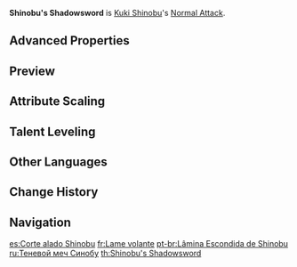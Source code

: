 {{Talent Infobox
|image         = Talent Shinobu's Shadowsword.png
|character     = Kuki Shinobu
|type          = Normal Attack
|info          = '''Normal Attack'''<br />Performs up to 4 rapid strikes.<br /><br />'''Charged Attack'''<br />Consumes a certain amount of Stamina to unleash 2 rapid sword strikes.<br /><br />'''Plunging Attack'''<br />Plunges from mid-air to strike the ground below, damaging opponents along the path and dealing AoE DMG upon impact.
|hit1          = 48.8 - 96.4%
|hit2          = 44.6 - 94.3%
|hit3          = 59.3 - 125.6%
|hit4          = 76.1 - 161.1%
|charged       = 55.6+66.8 - 117.7+141.3%
|chargedStamina= 20
|plunge        = 63.9 - 135.3%
|plungeLow     = 127.8 - 270.5%
|plungeHigh    = 159.7 - 337.9%
|scale_att1    = ATK
}}
'''Shinobu's Shadowsword''' is [[Kuki Shinobu]]'s [[Normal Attack]].

==Advanced Properties==
{{Advanced Properties
|title   = Normal Attack 1-Hit
|gu      = 1U
|icdtag  = Normal Attack
|icdtype = 2.5s/3 Hits
|poise   = 51.03
|impulse = 3

|title2   = Normal Attack 2-Hit
|gu2      = 1U
|icdtag2  = Normal Attack
|icdtype2 = 2.5s/3 Hits
|poise2   = 46.62
|impulse2 = 3

|title3   = Normal Attack 3-Hit
|gu3      = 1U
|icdtag3  = Normal Attack
|icdtype3 = 2.5s/3 Hits
|poise3   = 62.1
|impulse3 = 3

|title4   = Normal Attack 4-Hit
|gu4      = 1U
|icdtag4  = Normal Attack
|icdtype4 = 2.5s/3 Hits
|poise4   = 79.65
|impulse4 = 5

|title5   = Charged Attack 1-Hit
|gu5      = 1U
|icdtag5  = Normal Attack
|icdtype5 = 2.5s/3 Hits
|poise5   = 60
|impulse5 = 2

|title6   = Charged Attack 2-Hit
|gu6      = 1U
|icdtag6  = Normal Attack
|icdtype6 = 2.5s/3 Hits
|poise6   = 60
|impulse6 = 6

|title7   = Plunging Attack Collision
|gu7      = 0U
|icdtag7  = none
|poise7   = 25
|impulse7 = 2

|title8   = Low Plunge
|gu8      = 1U
|icdtag8  = none
|poise8   = 100
|impulse8 = 4
|blunt8   = 1

|title9   = High Plunge
|gu9      = 1U
|icdtag9  = none
|poise9   = 150
|impulse9 = 7
|blunt9   = 1
}}

==Preview==
{{Preview
|file1=Shinobu's Shadowsword Normal Preview
|caption1=Normal Attack

|file2=Shinobu's Shadowsword Charged Preview
|caption2=Charged Attack

|file3=Shinobu's Shadowsword Plunge Preview
|caption3=Plunging Attack
}}

==Attribute Scaling==
{{Talent Scaling
|talentType=Normal Attack
|levels=11
|order=hit1,hit2,hit3,hit4,charged_title,charged,stamina,plunge_title,plunge,plungelow,plungehigh
|titles=1-Hit DMG (%),2-Hit DMG (%),3-Hit DMG (%),4-Hit DMG (%),Charged Attack,Charged Attack DMG (%),Charged Attack Stamina Cost,Plunging Attack,Plunge DMG (%),Low Plunge DMG (%),High Plunge DMG (%)
|hit1_1=48.76
|hit1_2=52.73
|hit1_3=56.7
|hit1_4=62.37
|hit1_5=66.34
|hit1_6=70.88
|hit1_7=77.11
|hit1_8=83.35
|hit1_9=89.59
|hit1_10=96.39
|hit1_11=103.19
|hit2_1=44.55
|hit2_2=48.17
|hit2_3=51.8
|hit2_4=56.98
|hit2_5=60.61
|hit2_6=64.75
|hit2_7=70.45
|hit2_8=76.15
|hit2_9=81.84
|hit2_10=88.06
|hit2_11=94.28
|hit3_1=59.34
|hit3_2=64.17
|hit3_3=69
|hit3_4=75.9
|hit3_5=80.73
|hit3_6=86.25
|hit3_7=93.84
|hit3_8=101.43
|hit3_9=109.02
|hit3_10=117.3
|hit3_11=125.58
|hit4_1=76.11
|hit4_2=82.3
|hit4_3=88.5
|hit4_4=97.35
|hit4_5=103.55
|hit4_6=110.63
|hit4_7=120.36
|hit4_8=130.09
|hit4_9=139.83
|hit4_10=150.45
|hit4_11=161.07
|charged_1=55.63+66.77
|charged_2=60.16+72.2
|charged_3=64.69+77.63
|charged_4=71.16+85.4
|charged_5=75.69+90.83
|charged_6=80.86+97.04
|charged_7=87.98+105.58
|charged_8=95.09+114.12
|charged_9=102.21+122.66
|charged_10=109.97+131.98
|charged_11=117.74+141.29
|stamina=20
|plunge_1=63.93
|plunge_2=69.14
|plunge_3=74.34
|plunge_4=81.77
|plunge_5=86.98
|plunge_6=92.92
|plunge_7=101.1
|plunge_8=109.28
|plunge_9=117.46
|plunge_10=126.38
|plunge_11=135.3
|plungelow_1=127.84
|plungelow_2=138.24
|plungelow_3=148.65
|plungelow_4=163.51
|plungelow_5=173.92
|plungelow_6=185.81
|plungelow_7=202.16
|plungelow_8=218.51
|plungelow_9=234.86
|plungelow_10=252.7
|plungelow_11=270.54
|plungehigh_1=159.68
|plungehigh_2=172.67
|plungehigh_3=185.67
|plungehigh_4=204.24
|plungehigh_5=217.23
|plungehigh_6=232.09
|plungehigh_7=252.51
|plungehigh_8=272.93
|plungehigh_9=293.36
|plungehigh_10=315.64
|plungehigh_11=337.92
}}

==Talent Leveling==
{{Talent Upgrade|Kuki Shinobu}}

==Other Languages==
{{Other Languages
|en      = Shinobu's Shadowsword
|zhs     = 忍流飞刃斩
|zhs_rm  = Rěn Liú Fēirèn Zhǎn
|zht     = 忍流飛刃斬
|zht_rm  = Rěn Liú Fēirèn Zhǎn
|zh_tl   = Shinobu Art Flying Blade Cut
|ja      = 忍流飛刃斬り
|ja_rm   = Shinobu-ryuu Hijin-giri{{Assumed}}
|ja_tl   = Shinobu Art Flying Blade Cut
|ko      = 시노부류 비인참
|ko_rm   = Sinoburyu Biincham
|ko_tl   = Shinobu Style Flying Blade Cut
|es      = Corte alado Shinobu
|es_tl   = Shinobu Winged Cut
|fr      = Lame volante
|fr_tl   = Flying Blade
|ru      = Теневой меч Синобу
|ru_tl   = Shinobu's Shadowsword
|th      = Shinobu's Shadowsword
|vi      = Lưỡi Kiếm Shinobu
|vi_tl   = Shinobu Sword Blade
|de      = Shinobus fliegender Schwerthieb
|de_tl   = Shinobu's Flying Sword Stroke
|id      = Shinobu's Shadowsword
|pt      = Lâmina Escondida de Shinobu
|pt_tl   = 
|tr      = Shinobu'nun Gölge Kılıcı
|tr_tl   = 
|it      = Lamaombra di Shinobu
|it_tl   = Shinobu's Shadowblade
}}

==Change History==
{{Change History|2.7}}

==Navigation==
{{Talent Navbox|Kuki Shinobu}}

[[es:Corte alado Shinobu]]
[[fr:Lame volante]]
[[pt-br:Lâmina Escondida de Shinobu]]
[[ru:Теневой меч Синобу]]
[[th:Shinobu's Shadowsword]]